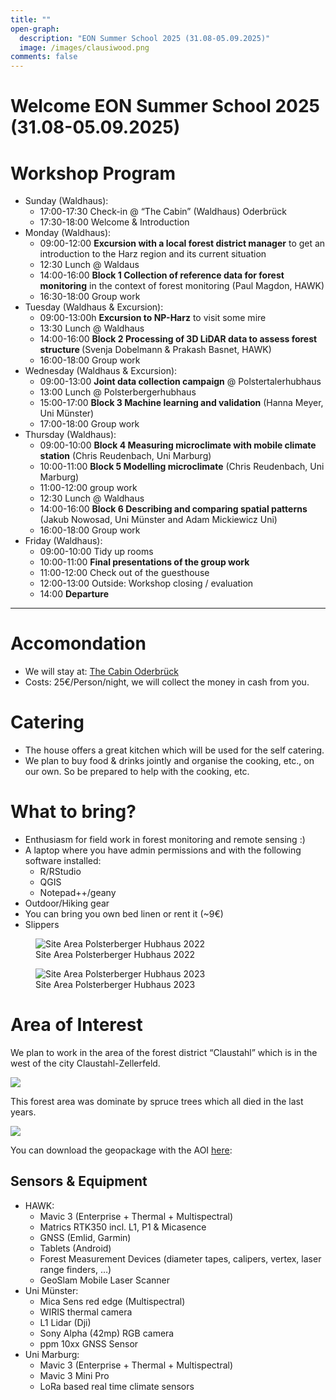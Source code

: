 ```yaml
---
title: ""
open-graph:
  description: "EON Summer School 2025 (31.08-05.09.2025)"
  image: /images/clausiwood.png
comments: false
---
```


```{=html}
<style>
  body {
  background-image: url("");
  background-size: cover;
  background-repeat: no-repeat;
}
  
</style>
```

# Welcome EON Summer School 2025 (31.08-05.09.2025)

# Workshop Program

-   Sunday (Waldhaus):
    -   17:00-17:30 Check-in @ "The Cabin" (Waldhaus) Oderbrück
    -   17:30-18:00 Welcome & Introduction
    
-   Monday (Waldhaus):
    -    09:00-12:00 **Excursion with a local forest district manager** to get an introduction to the Harz region and its current situation
    -    12:30 Lunch @ Waldaus
    -    14:00-16:00 **Block 1 Collection of reference data for forest monitoring** in the context of forest monitoring (Paul Magdon, HAWK)
    -    16:30-18:00 Group work
      
-   Tuesday (Waldhaus & Excursion):
    -   09:00-13:00h **Excursion to NP-Harz** to visit some mire
    -   13:30 Lunch @ Waldhaus
    -   14:00-16:00 **Block 2 Processing of 3D LiDAR data to assess forest structure ** (Svenja Dobelmann & Prakash Basnet, HAWK) 
    -   16:00-18:00 Group work
      
-   Wednesday (Waldhaus & Excursion):
    -   09:00-13:00 **Joint data collection campaign** @ Polstertalerhubhaus
    -   13:00 Lunch @ Polsterbergerhubhaus
    -   15:00-17:00 **Block 3 Machine learning and validation** (Hanna Meyer, Uni Münster)
    -   17:00-18:00 Group work
    
-   Thursday (Waldhaus):
    -   09:00-10:00 **Block 4 Measuring microclimate with mobile climate station** (Chris Reudenbach, Uni Marburg)
    -   10:00-11:00 **Block 5 Modelling microclimate** (Chris Reudenbach, Uni Marburg)
    -   11:00-12:00 group work
    -   12:30 Lunch @ Waldhaus
    -   14:00-16:00 **Block 6 Describing and comparing spatial patterns** (Jakub Nowosad, Uni Münster and Adam Mickiewicz Uni)
    -   16:00-18:00 Group work

-   Friday (Waldhaus):
    -   09:00-10:00 Tidy up rooms
    -   10:00-11:00 **Final presentations of the group work**
    -   11:00-12:00 Check out of the guesthouse
    -   12:00-13:00 Outside: Workshop closing / evaluation
    -   14:00 **Departure**

------------------------------------------------------------------------

# Accomondation

-   We will stay at: [The Cabin Oderbrück](https://oderbrueck.de/uebernachten-2/the-cabin-oderbrueck)
-   Costs: 25€/Person/night, we will collect the money in cash from you.

# Catering

-   The house offers a great kitchen which will be used for the self catering.
-   We plan to buy food & drinks jointly and organise the cooking, etc., on our own. So be prepared to help with the cooking, etc.

# What to bring?

-   Enthusiasm for field work in forest monitoring and remote sensing :)
-   A laptop where you have admin permissions and with the following software installed:
    -   R/RStudio
    -   QGIS
    -   Notepad++/geany
-   Outdoor/Hiking gear
-   You can bring you own bed linen or rent it (\~9€)
-   Slippers

::: {layout-ncol="2"}
![Site Area Polsterberger Hubhaus 2022](/images/clausiwood.png)

![Site Area Polsterberger Hubhaus 2023](/images/2023.jpg)
:::

# Area of Interest

We plan to work in the area of the forest district "Claustahl" which is in the west of the city Claustahl-Zellerfeld.

![](https://pad.gwdg.de/uploads/632f2325-7a43-447e-8a23-1eb989b9218f.png)

This forest area was dominate by spruce trees which all died in the last years.

![](/images/aoi.png)

You can download the geopackage with the AOI [here](https://cloud.hawk.de/index.php/s/yomQwefzLDwyTa6):

## Sensors & Equipment

-   HAWK:
    -   Mavic 3 (Enterprise + Thermal + Multispectral)
    -   Matrics RTK350 incl. L1, P1 & Micasence 
    -   GNSS (Emlid, Garmin)
    -   Tablets (Android)
    -   Forest Measurement Devices (diameter tapes, calipers, vertex, laser range finders, ...)
    -   GeoSlam Mobile Laser Scanner
-   Uni Münster:
    -   Mica Sens red edge (Multispectral)
    -   WIRIS thermal camera
    -   L1 Lidar (Dji)
    -   Sony Alpha (42mp) RGB camera
    -   ppm 10xx GNSS Sensor
-   Uni Marburg:
    - Mavic 3 (Enterprise + Thermal + Multispectral) 
    - Mavic 3 Mini Pro
    - LoRa based real time climate sensors 

